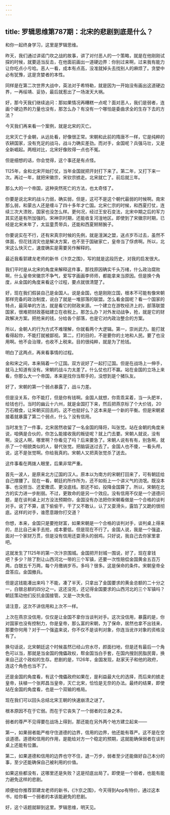 ```yaml
---
---
---
```

title: 罗辑思维第787期：北宋的悲剧到底是什么？
---

和你一起终身学习，这里是罗辑思维。

昨天，我们通过讲诺门坎之战的故事，讲了对付恶人的一个策略，就是在他刚刚试探的时候，就要适当反击，在他面前画出一道硬边界：你别过来啊，过来我有能力让你吃点小亏哈。恶人一看，成本有点高，没准就掉头去找别人的麻烦了。贪婪中必有犹豫，这是贪婪者的本性。

同样是在第二次世界大战中，英法对于希特勒，就是因为一开始没有画出这道硬边界，一再绥靖、妥协，最后就惹出了一场泼天大祸。

好，那今天我们继续追问：那如果情况再糟糕一点呢？面对恶人，我们是弱者，连画个硬边界的力量也没有，那怎么办？有没有一个哪怕是委曲求全的生存下去的方法？

今天我们再来看一个案例，就是北宋的灭亡。

北宋灭亡于金朝，从远处看，好像很正常。宋朝和此前的隋唐不一样，它是纯粹的农耕国家，没有充足的战马，战斗力确实差劲。而对手，金国呢？兵强马壮，又是全新崛起。两相对比，北宋好像败得一点也不冤。

但是细想的话，你会觉得，这个事还是有点怪。

1125年，金和北宋开始打仗，当年金国就把开封打下来了。第二年，又打下来一次。再过一年，就把宋徽宗，宋钦宗掳走。北宋就亡了。前后就三年。

那么大的一个帝国，这种突然死亡的方法，也太奇怪了。

你要是说北宋的战斗力弱，确实弱，但是，这可不是这个朝代最弱的时候啊。南宋那么弱，和蒙古人还是缠斗了四十多年才亡国。北宋仁宗的时候，和西夏打仗，连续三次大溃败，国家也没怎么样。更何况，经过王安石变法，北宋中期之后的军力其实还是有所加强的。宋神宗时期，还能收复河湟地区。即使到了宋徽宗时期，已经是北宋末年了，太监童贯带兵，还能和西夏掰掰腕子。

你要说实在不行，还有宋真宗时候的先例，就是澶渊之盟，送点岁币过去，虽然不体面，但花钱消灾也是解决方案，也不至于国破家亡，皇帝当了俘虏啊。所以，北宋这么快灭亡，速度确实是需要另作解释的。

最近我看郭建龙老师的新书《汴京之围》，写的就是这段历史，对我的启发很大。

我们平时是从北宋的角度来解释这件事，那找原因确实千头万绪，什么政治腐败啊，什么皇帝宋徽宗不争气，爱写字画画李师师，都能拿来当原因。但是换个角度，从金国的角度来看这个过程，要点就很清楚了。

好，现在我们假装自己是金国人。说是金国，也是刚刚立国，根本不可能有像宋朝那样完备的政治制度，说白了就是一堆部落的联盟。怎么看金国呢？看一个国家的特点，最简单的方法，就是看它的财政来源。一个建立在游牧经济上的，部落联盟国家，很难把财政基础建立在收税上。那怎么办？对外发动战争，抢，就是它的财政解决方案。把抢来的钱，分给各个部落，也是它对内政治整合的方案。

所以，金朝人的行为方式不难理解，你就看两个大逻辑。第一，崇尚武力。能打就看得起你，不能打就被鄙视。第二，打的目的，不是要你的土地和人民。要了也没用啊。他不会治理，也收不上税来。目的很纯粹，就是为了抢钱。

明白了这两点，再来看事情的过程。

金和宋之间，本来隔着一个辽国。双方说好了一起打辽国。但是在战场上一伸手，就马上知道有没有。宋朝的战斗力太差了。什么仗也打不赢。站在金国的立场上来看，你那么大一个帝国，本来是找你当帮手的，没想到是个猪队友。

好了，宋朝的第一个弱点暴露了，战斗力差。

但是没关系，你不能打，但是你有钱啊。金国人就想，你乖乖呆着，当一头肥羊，给钱也行。当时的幽云十六州，就是金国打下来，然后把燕京标了个大价钱，20万石粮食，让宋朝买回去的。这不也挺好么？这本来是一个新的平衡。但是宋朝紧接着就暴露了第二个弱点，什么？没有信用。

当时发生了一件事，北宋居然收留了一名金国的降将，叫张觉。站在金朝的角度来说，咱俩是合伙的，你怎么能接收我的叛徒呢？就上门去要。宋朝人就说，没有啊，没这人啊，哪里啊？你看见了吗？后来要急了。宋朝人说有有有，别急啊，就杀了一个相貌类似的人，替代张觉。把脑袋送过去了。金国人也不傻，一看头颅，说，这不是张觉啊。你给我真的。宋朝人又把真张觉杀了送去。

这件事看在两拨人眼里，后果非常严重。

首先一波人，是原来北方辽国的汉人。原本以为南方的宋朝打回来了，可有朝廷给自己撑腰了。现在一看，朝廷的所作所为，还不如街上一个讲义气的流氓。既没本事、也没担当、还爱撒谎、更没底线。那还不如，投降金国算了。所以，宋朝在北方的实力进一步削弱。不过，更致命的是另一个效应。没有信用不仅是一个道德问题，是在谈判桌上对方没法预期你，金国没有办法把你宋朝看做是一个合格的谈判对手。说了不算，底下偷偷干，干了又不敢认，认了又耍滑头，露馅了又跪的很彻底。这样的对手，谁愿意跟你打交道？

你想，本来，金国只是要抢财富，如果宋朝是一个合格的谈判对手，谈判桌上得来的，总比自己亲手去抢，成本要低。但是现在不行了。金国人说，我是一个强盗，面对一个家财万贯，但是没有信用还耍滑头的弱鸡，只好说，我自己去你家里拿吧。

这就发生了1125年的第一次汴京围城。金国把开封城一围说，好了，现在拿钱吧？多少？除了割让山西河北一带的三个军镇，还要一次性赔偿金国黄金五百万两，白银五千万两，每个月缴纳岁币。多吗？很多。这是保命的条件。宋朝皇帝全盘答应。金国撤兵。

但是这钱能凑出来吗？不能，凑了半天，只拿出了金国要求的黄金总额的二十分之一，白银总额的四分之一。这还没完，还记得金国要求的山西河北的三个军镇吗？朝廷策动他们反抗金国接管。又是一次失信。

请注意，这次不讲信用和上次不一样。

上次在燕京没信用，仅仅是让金国不拿你当谈判对手。这次没信用，暴露的是，你对国家也没有控制力，你是皇帝，那么富的宋朝，为了保命，居然也拿不出钱来，那要你何用？对于一个强盗来说，你不仅不是谈判对象，你连当讹诈对象的资格没有了。

换句话说，北宋朝廷这个时候虽然已经山穷水尽，颜面扫地，但是还有最后一个角色可以当，那就是当金国的傀儡政权，帮金国当白手套，在国内搜刮民脂民膏，换来自己这个政权的生存。悲剧的是，1126年，金国发现，赵家天子和他的政府，连这个角色也当不了。

还是金国的角度看，有这个傀儡政府如果在，是利益最大化的选择，而后来的掳走皇帝，扶植一个张邦昌当皇帝，灭亡北宋，恰恰是无奈的办法。最终的结果，即使站在金国的角度看，也是一个双输的格局。

现在我们可以回头总结北宋王朝的快速崩溃之谜了。

根本原因不在于它弱。而在于它丧失了一个弱者的立身之本。

弱者的尊严不见得要在战场上得到，那还能在另外两个地方建立起来——

第一，如果弱者能严格守住道德的边界，信用的边界，他还能有尊严。这不是在空谈道德。道德和信用的作用，是能给对方一个稳定的预期，这就能确保弱者在谈判桌上还能有位置。

第二，如果道德和信用的边界也守不住，退一万步，弱者至少还能做好自己本分的事，至少还能确保自己被利用的价值。

如果这些都没有，这哪里还是失败？这是彻底出局了。即使是一个弱者，也能有能力避免这样的悲剧。

顺便给你推荐郭建龙老师的新书，《汴京之围》，今天得到App有特价，通过这本书，给你看一个弱者的本该能避免的悲剧。

好，这个话题就聊到这里。罗辑思维，明天见。

